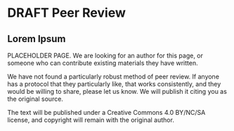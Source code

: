 # DRAFT Peer Review {#peerreview630}

## Lorem Ipsum

PLACEHOLDER PAGE. We are looking for an author for this page, or someone who can contribute existing materials they have written. 

We have not found a particularly robust method of peer review. If anyone has a protocol that they particularly like, that works consistently, and they would be willing to share, please let us know. We will publish it citing you as the original source.

The text will be published under a Creative Commons 4.0 BY/NC/SA license, and copyright will remain with the original author.

